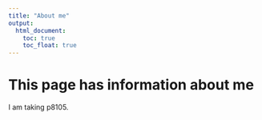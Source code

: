 ```yaml
---
title: "About me"
output: 
  html_document:
    toc: true
    toc_float: true
---
```


# This page has information about me

I am taking p8105. 